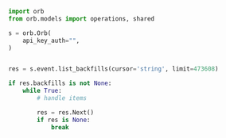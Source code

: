 ```python ListBackfills.py
import orb
from orb.models import operations, shared

s = orb.Orb(
    api_key_auth="",
)


res = s.event.list_backfills(cursor='string', limit=473608)

if res.backfills is not None:
    while True:
        # handle items

        res = res.Next()
        if res is None:
            break

```
